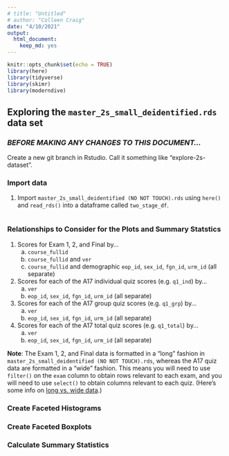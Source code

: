 ```yaml
---
# title: "Untitled"
# author: "Colleen Craig"
date: "4/10/2021"
output: 
  html_document:
    keep_md: yes
---
```


```r
knitr::opts_chunk$set(echo = TRUE)
library(here)
library(tidyverse)
library(skimr)
library(moderndive)
```

## Exploring the `master_2s_small_deidentified.rds` data set

### _BEFORE MAKING ANY CHANGES TO THIS DOCUMENT..._

Create a new git branch in Rstudio. Call it something like "explore-2s-dataset".

### Import data 

1. Import `master_2s_small_deidentified (NO NOT TOUCH).rds` using `here()` and `read_rds()`
into a dataframe called `two_stage_df`.

```r

```

### Relationships to Consider for the Plots and Summary Statstics

1. Scores for Exam 1, 2, and Final by...
    a. `course_fullid`
    a. `course_fullid` and `ver`
    a. `course_fullid` and demographic `eop_id`, `sex_id`, `fgn_id`, `urm_id` (all separate)
1. Scores for each of the A17 individual quiz scores (e.g. `q1_ind`) by...
    a. `ver`
    a. `eop_id`, `sex_id`, `fgn_id`, `urm_id` (all separate)
1. Scores for each of the A17 group quiz scores (e.g. `q1_grp`) by...
    a. `ver`
    a. `eop_id`, `sex_id`, `fgn_id`, `urm_id` (all separate)
1. Scores for each of the A17 total quiz scores (e.g. `q1_total`) by...
    a. `ver`
    a. `eop_id`, `sex_id`, `fgn_id`, `urm_id` (all separate)

**Note**: The Exam 1, 2, and Final data is formatted in a "long" fashion in 
`master_2s_small_deidentified (NO NOT TOUCH).rds`, whereas the A17 quiz data are 
formatted in a "wide" fashion. This means you will need to use `filter()` on the 
`exam` column to obtain rows relevant to each exam, and you will need to use `select()`
to obtain columns relevant to each quiz. (Here's some info on [long vs. wide data](http://jonathansoma.com/tutorials/d3/wide-vs-long-data/).)

### Create Faceted Histograms

### Create Faceted Boxplots

### Calculate Summary Statistics

